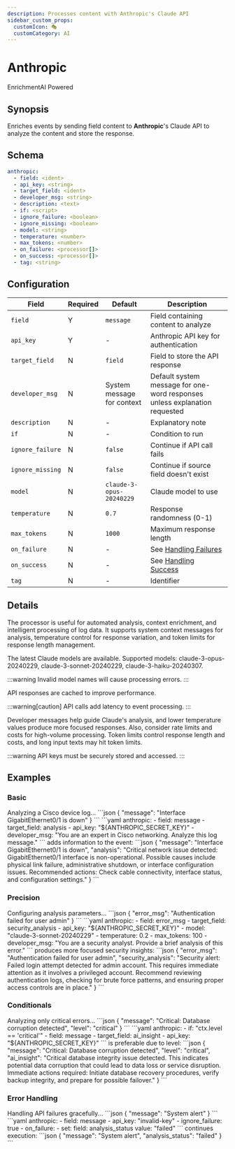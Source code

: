 ```yaml
---
description: Processes content with Anthropic's Claude API
sidebar_custom_props: 
  customIcon: 🎭
  customCategory: AI
---
```


# Anthropic

<span className="theme-doc-version-badge badge badge--primary">Enrichment</span><span className="theme-doc-version-badge badge badge--secondary">AI Powered</span>

## Synopsis

Enriches events by sending field content to **Anthropic**'s Claude API to analyze the content and store the response.

## Schema

```yaml {2-5}
anthropic:
  - field: <ident>
  - api_key: <string>
  - target_field: <ident>
  - developer_msg: <string>
  - description: <text>
  - if: <script>
  - ignore_failure: <boolean>
  - ignore_missing: <boolean>
  - model: <string>
  - temperature: <number>
  - max_tokens: <number>
  - on_failure: <processor[]>
  - on_success: <processor[]>
  - tag: <string>
```

## Configuration

|Field|Required|Default|Description|
|---|---|---|---|
|`field`|Y|`message`|Field containing content to analyze|
|`api_key`|Y|-|Anthropic API key for authentication|
|`target_field`|N|`field`|Field to store the API response|
|`developer_msg`|N|System message for context|Default system message for one-word responses unless explanation requested|
|`description`|N|-|Explanatory note|
|`if`|N|-|Condition to run|
|`ignore_failure`|N|`false`|Continue if API call fails|
|`ignore_missing`|N|`false`|Continue if source field doesn't exist|
|`model`|N|`claude-3-opus-20240229`|Claude model to use|
|`temperature`|N|`0.7`|Response randomness (0-1)|
|`max_tokens`|N|`1000`|Maximum response length|
|`on_failure`|N|-|See [Handling Failures](../handling-failures.mdx)|
|`on_success`|N|-|See [Handling Success](../handling-success.mdx)|
|`tag`|N|-|Identifier|

## Details

The processor is useful for automated analysis, context enrichment, and intelligent processing of log data. It supports system context messages for analysis, temperature control for response variation, and token limits for response length management.

The latest Claude models are available. Supported models: claude-3-opus-20240229, claude-3-sonnet-20240229, claude-3-haiku-20240307.

:::warning
Invalid model names will cause processing errors.
:::

API responses are cached to improve performance.

:::warning[caution]
API calls add latency to event processing.
:::

Developer messages help guide Claude's analysis, and lower temperature values produce more focused responses. Also, consider rate limits and costs for high-volume processing. Token limits control response length and costs, and long input texts may hit token limits.

:::warning
API keys must be securely stored and accessed.
:::

## Examples

### Basic

<ExampleGrid>
  <CommentCol>
    Analyzing a Cisco device log...
  </CommentCol>
  <CodeCol>
    ```json
    {
      "message": "Interface GigabitEthernet0/1 is down"
    }
    ```
    ```yaml
    anthropic:
      - field: message
      - target_field: analysis
      - api_key: "${ANTHROPIC_SECRET_KEY}"
      - developer_msg: "You are an expert in Cisco networking. Analyze this log message."
    ```
  </CodeCol>
  <CommentCol>
    adds information to the event:
  </CommentCol>
  <CodeCol>
    ```json
    {
      "message": "Interface GigabitEthernet0/1 is down",
      "analysis": "Critical network issue detected: GigabitEthernet0/1 interface is non-operational. Possible causes include physical link failure, administrative shutdown, or interface configuration issues. Recommended actions: Check cable connectivity, interface status, and configuration settings."
    }
    ```
  </CodeCol>
</ExampleGrid>

### Precision

<ExampleGrid>
  <CommentCol>
    Configuring analysis parameters...
  </CommentCol>
  <CodeCol>
    ```json
    {
      "error_msg": "Authentication failed for user admin"
    }
    ```
    ```yaml
    anthropic:
      - field: error_msg
      - target_field: security_analysis
      - api_key: "${ANTHROPIC_SECRET_KEY}"
      - model: "claude-3-sonnet-20240229"
      - temperature: 0.2
      - max_tokens: 100
      - developer_msg: "You are a security analyst. Provide a brief analysis of this error."
    ```
  </CodeCol>
  <CommentCol>
    produces more focused security insights:
  </CommentCol>
  <CodeCol>
    ```json
    {
      "error_msg": "Authentication failed for user admin",
      "security_analysis": "Security alert: Failed login attempt detected for admin account. This requires immediate attention as it involves a privileged account. Recommend reviewing authentication logs, checking for brute force patterns, and ensuring proper access controls are in place."
    }
    ```
  </CodeCol>
</ExampleGrid>

### Conditionals

<ExampleGrid>
  <CommentCol>
    Analyzing only critical errors...
  </CommentCol>
  <CodeCol>
    ```json
    {
      "message": "Critical: Database corruption detected",
      "level": "critical"
    }
    ```
    ```yaml
    anthropic:
      - if: "ctx.level == 'critical'"
      - field: message
      - target_field: ai_insight
      - api_key: "${ANTHROPIC_SECRET_KEY}"
    ```
  </CodeCol>
  <CommentCol>
    is preferable due to level:
  </CommentCol>
  <CodeCol>
    ```json
    {
      "message": "Critical: Database corruption detected",
      "level": "critical",
      "ai_insight": "Critical database integrity issue detected. This indicates potential data corruption that could lead to data loss or service disruption. Immediate actions required: Initiate database recovery procedures, verify backup integrity, and prepare for possible failover."
    }
    ```
  </CodeCol>
</ExampleGrid>

### Error Handling

<ExampleGrid>
  <CommentCol>
    Handling API failures gracefully...
  </CommentCol>
  <CodeCol>
    ```json
    {
      "message": "System alert"
    }
    ```
    ```yaml
    anthropic:
      - field: message
      - api_key: "invalid-key"
      - ignore_failure: true
      - on_failure:
          - set:
              field: analysis_status
              value: "failed"
    ```
  </CodeCol>
  <CommentCol>
    continues execution:
  </CommentCol>
  <CodeCol>
    ```json
    {
      "message": "System alert",
      "analysis_status": "failed"
    }
    ```
  </CodeCol>
</ExampleGrid>
